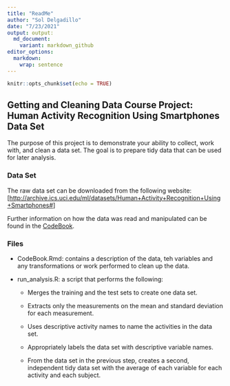 ```yaml
---
title: "ReadMe"
author: "Sol Delgadillo"
date: "7/23/2021"
output: output:
  md_document:
    variant: markdown_github
editor_options: 
  markdown: 
    wrap: sentence
---
```


```r
knitr::opts_chunk$set(echo = TRUE)
```

## Getting and Cleaning Data Course Project: Human Activity Recognition Using Smartphones Data Set

The purpose of this project is to demonstrate your ability to collect, work with, and clean a data set.
The goal is to prepare tidy data that can be used for later analysis.

### Data Set

The raw data set can be downloaded from the following website: [<http://archive.ics.uci.edu/ml/datasets/Human+Activity+Recognition+Using+Smartphones#>]

Further information on how the data was read and manipulated can be found in the [CodeBook](CodeBook.Rmd).

### Files

-   CodeBook.Rmd: contains a description of the data, teh variables and any transformations or work performed to clean up the data.

-   run_analysis.R: a script that performs the following:

    -   Merges the training and the test sets to create one data set.

    -   Extracts only the measurements on the mean and standard deviation for each measurement.

    -   Uses descriptive activity names to name the activities in the data set.

    -   Appropriately labels the data set with descriptive variable names.

    -   From the data set in the previous step, creates a second, independent tidy data set with the average of each variable for each activity and each subject.
